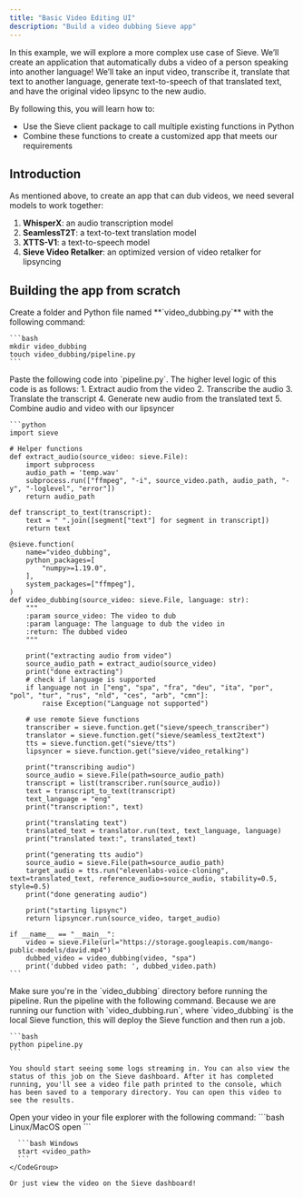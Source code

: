 ```yaml
---
title: "Basic Video Editing UI"
description: "Build a video dubbing Sieve app"
---
```


In this example, we will explore a more complex use case of Sieve. We’ll create an application that automatically dubs a video of a person speaking into another language! We’ll take an input video, transcribe it, translate that text to another language, generate text-to-speech of that translated text, and have the original video lipsync to the new audio.

By following this, you will learn how to:

- Use the Sieve client package to call multiple existing functions in Python
- Combine these functions to create a customized app that meets our requirements

## **Introduction**

As mentioned above, to create an app that can dub videos, we need several models to work together:

1. **WhisperX**: an audio transcription model
2. **SeamlessT2T**: a text-to-text translation model
3. **XTTS-V1**: a text-to-speech model
4. **Sieve Video Retalker**: an optimized version of video retalker for lipsyncing

## Building the app from scratch

<Steps>
  <Step title="Set up folder and Python file">
    Create a folder and Python file named **`video_dubbing.py`** with the following command:
    
    ```bash
    mkdir video_dubbing
    touch video_dubbing/pipeline.py
    ```
    
  </Step>

  <Step title="Set up pipeline">
    Paste the following code into `pipeline.py`. The higher level logic of this code is as follows:
    1. Extract audio from the video
    2. Transcribe the audio
    3. Translate the transcript
    4. Generate new audio from the translated text
    5. Combine audio and video with our lipsyncer

    ```python
    import sieve

    # Helper functions
    def extract_audio(source_video: sieve.File):
        import subprocess
        audio_path = 'temp.wav'
        subprocess.run(["ffmpeg", "-i", source_video.path, audio_path, "-y", "-loglevel", "error"])
        return audio_path

    def transcript_to_text(transcript):
        text = " ".join([segment["text"] for segment in transcript])
        return text

    @sieve.function(
        name="video_dubbing",
        python_packages=[
            "numpy>=1.19.0",
        ],
        system_packages=["ffmpeg"],
    )
    def video_dubbing(source_video: sieve.File, language: str):
        """
        :param source_video: The video to dub
        :param language: The language to dub the video in
        :return: The dubbed video
        """

        print("extracting audio from video")
        source_audio_path = extract_audio(source_video)
        print("done extracting")
        # check if language is supported
        if language not in ["eng", "spa", "fra", "deu", "ita", "por", "pol", "tur", "rus", "nld", "ces", "arb", "cmn"]:
            raise Exception("Language not supported")

        # use remote Sieve functions
        transcriber = sieve.function.get("sieve/speech_transcriber")
        translator = sieve.function.get("sieve/seamless_text2text")
        tts = sieve.function.get("sieve/tts")
        lipsyncer = sieve.function.get("sieve/video_retalking")

        print("transcribing audio")
        source_audio = sieve.File(path=source_audio_path)
        transcript = list(transcriber.run(source_audio))
        text = transcript_to_text(transcript)
        text_language = "eng"
        print("transcription:", text)

        print("translating text")
        translated_text = translator.run(text, text_language, language)
        print("translated text:", translated_text)

        print("generating tts audio")
        source_audio = sieve.File(path=source_audio_path)
        target_audio = tts.run("elevenlabs-voice-cloning", text=translated_text, reference_audio=source_audio, stability=0.5, style=0.5)
        print("done generating audio")

        print("starting lipsync")
        return lipsyncer.run(source_video, target_audio)

    if __name__ == "__main__":
        video = sieve.File(url="https://storage.googleapis.com/mango-public-models/david.mp4")
        dubbed_video = video_dubbing(video, "spa")
        print('dubbed video path: ', dubbed_video.path)
    ```

  </Step>

  <Step title="Run the pipeline">
    <Warning>Make sure you're in the `video_dubbing` directory before running the pipeline.</Warning>
    Run the pipeline with the following command. Because we are running our function with `video_dubbing.run`, where `video_dubbing` is the local Sieve function, this will deploy the Sieve function and then run a job.

    ```bash
    python pipeline.py
    ```

    You should start seeing some logs streaming in. You can also view the status of this job on the Sieve dashboard. After it has completed running, you'll see a video file path printed to the console, which has been saved to a temporary directory. You can open this video to see the results.

  </Step>

  <Step title="View your dubbed file!">
    Open your video in your file explorer with the following command:
    <CodeGroup>
      ```bash Linux/MacOS
      open <video_path>
      ```

      ```bash Windows
      start <video_path>
      ```
    </CodeGroup>

    Or just view the video on the Sieve dashboard!

  </Step>
</Steps>

